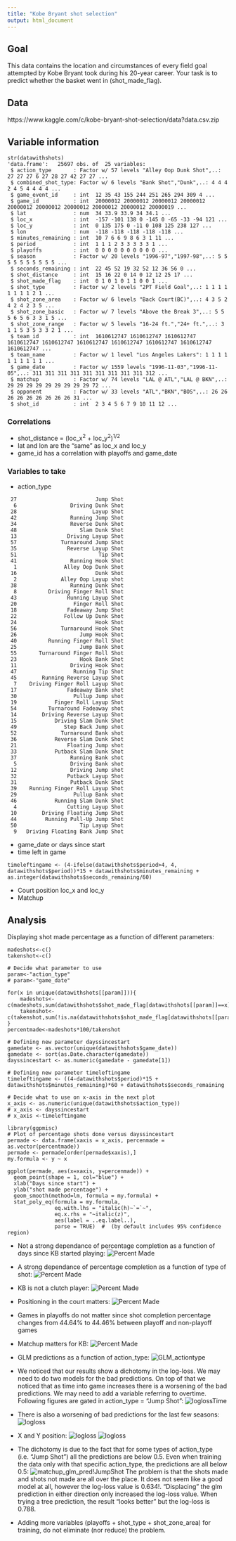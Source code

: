 ```yaml
---
title: "Kobe Bryant shot selection"
output: html_document
---
```


## Goal 
This data contains the location and circumstances of every field goal attempted by Kobe Bryant took during his 20-year career. Your task is to predict whether the basket went in (shot_made_flag).

## Data
https://www.kaggle.com/c/kobe-bryant-shot-selection/data?data.csv.zip

## Variable information
 
```
str(datawithshots)
'data.frame':	25697 obs. of  25 variables:
 $ action_type       : Factor w/ 57 levels "Alley Oop Dunk Shot",..: 27 27 27 6 27 28 27 42 27 27 ...
 $ combined_shot_type: Factor w/ 6 levels "Bank Shot","Dunk",..: 4 4 4 2 4 5 4 4 4 4 ...
 $ game_event_id     : int  12 35 43 155 244 251 265 294 309 4 ...
 $ game_id           : int  20000012 20000012 20000012 20000012 20000012 20000012 20000012 20000012 20000012 20000019 ...
 $ lat               : num  34 33.9 33.9 34 34.1 ...
 $ loc_x             : int  -157 -101 138 0 -145 0 -65 -33 -94 121 ...
 $ loc_y             : int  0 135 175 0 -11 0 108 125 238 127 ...
 $ lon               : num  -118 -118 -118 -118 -118 ...
 $ minutes_remaining : int  10 7 6 6 9 8 6 3 1 11 ...
 $ period            : int  1 1 1 2 3 3 3 3 3 1 ...
 $ playoffs          : int  0 0 0 0 0 0 0 0 0 0 ...
 $ season            : Factor w/ 20 levels "1996-97","1997-98",..: 5 5 5 5 5 5 5 5 5 5 ...
 $ seconds_remaining : int  22 45 52 19 32 52 12 36 56 0 ...
 $ shot_distance     : int  15 16 22 0 14 0 12 12 25 17 ...
 $ shot_made_flag    : int  0 1 0 1 0 1 1 0 0 1 ...
 $ shot_type         : Factor w/ 2 levels "2PT Field Goal",..: 1 1 1 1 1 1 1 1 2 1 ...
 $ shot_zone_area    : Factor w/ 6 levels "Back Court(BC)",..: 4 3 5 2 4 2 4 2 3 5 ...
 $ shot_zone_basic   : Factor w/ 7 levels "Above the Break 3",..: 5 5 5 6 5 6 3 3 1 5 ...
 $ shot_zone_range   : Factor w/ 5 levels "16-24 ft.","24+ ft.",..: 3 1 1 5 3 5 3 3 2 1 ...
 $ team_id           : int  1610612747 1610612747 1610612747 1610612747 1610612747 1610612747 1610612747 1610612747 1610612747 1610612747 ...
 $ team_name         : Factor w/ 1 level "Los Angeles Lakers": 1 1 1 1 1 1 1 1 1 1 ...
 $ game_date         : Factor w/ 1559 levels "1996-11-03","1996-11-05",..: 311 311 311 311 311 311 311 311 311 312 ...
 $ matchup           : Factor w/ 74 levels "LAL @ ATL","LAL @ BKN",..: 29 29 29 29 29 29 29 29 29 72 ...
 $ opponent          : Factor w/ 33 levels "ATL","BKN","BOS",..: 26 26 26 26 26 26 26 26 26 31 ...
 $ shot_id           : int  2 3 4 5 6 7 9 10 11 12 ...
```

### Correlations 
* shot_distance = (loc_x$^2$ + loc_y$^2$)$^{1/2}$
* lat and lon are the "same" as loc_x and loc_y
* game_id has a correlation with playoffs and game_date

### Variables to take
* action_type
```
 27                         Jump Shot
  6                 Driving Dunk Shot
 28                        Layup Shot
 42                 Running Jump Shot
 34                 Reverse Dunk Shot
 48                    Slam Dunk Shot
 13                Driving Layup Shot
 57              Turnaround Jump Shot
 35                Reverse Layup Shot
 51                          Tip Shot
 41                 Running Hook Shot
  1               Alley Oop Dunk Shot
 16                         Dunk Shot
  2              Alley Oop Layup shot
 38                 Running Dunk Shot
  8          Driving Finger Roll Shot
 43                Running Layup Shot
 20                  Finger Roll Shot
 18                Fadeaway Jump Shot
 22               Follow Up Dunk Shot
 24                         Hook Shot
 56              Turnaround Hook Shot
 26                    Jump Hook Shot
 40          Running Finger Roll Shot
 25                    Jump Bank Shot
 55       Turnaround Finger Roll Shot
 23                    Hook Bank Shot
 11                 Driving Hook Shot
 47                  Running Tip Shot
 45        Running Reverse Layup Shot
  7    Driving Finger Roll Layup Shot
 17                Fadeaway Bank shot
 30                  Pullup Jump shot
 19            Finger Roll Layup Shot
 54          Turnaround Fadeaway shot
 14        Driving Reverse Layup Shot
 15            Driving Slam Dunk Shot
 49               Step Back Jump shot
 52              Turnaround Bank shot
 36            Reverse Slam Dunk Shot
 21                Floating Jump shot
 33            Putback Slam Dunk Shot
 37                 Running Bank shot
  5                 Driving Bank shot
 12                 Driving Jump shot
 32                Putback Layup Shot
 31                 Putback Dunk Shot
 39    Running Finger Roll Layup Shot
 29                  Pullup Bank shot
 46            Running Slam Dunk Shot
  4                Cutting Layup Shot
 10        Driving Floating Jump Shot
 44         Running Pull-Up Jump Shot
 50                    Tip Layup Shot
  9   Driving Floating Bank Jump Shot
```
* game_date or days since start
* time left in game 
```
timeleftingame <- (4-ifelse(datawithshots$period>4, 4, datawithshots$period))*15 + datawithshots$minutes_remaining + as.integer(datawithshots$seconds_remaining/60)
```
* Court position loc_x and loc_y
* Matchup

## Analysis
Displaying shot made percentage as a function of different parameters: 

```
madeshots<-c()
takenshot<-c()

# Decide what parameter to use
param<-"action_type"
# param<-"game_date"

for(x in unique(datawithshots[[param]])){
    madeshots<-c(madeshots,sum(datawithshots$shot_made_flag[datawithshots[[param]]==x]))
    takenshot<-c(takenshot,sum(!is.na(datawithshots$shot_made_flag[datawithshots[[param]]==x])))
}
percentmade<-madeshots*100/takenshot

# Defining new parameter dayssincestart
gamedate <- as.vector(unique(datawithshots$game_date))
gamedate <- sort(as.Date.character(gamedate))
dayssincestart <- as.numeric(gamedate - gamedate[1])

# Defining new parameter timeleftingame
timeleftingame <- ((4-datawithshots$period)*15 + datawithshots$minutes_remaining)*60 + datawithshots$seconds_remaining

# Decide what to use on x-axis in the next plot
x_axis <- as.numeric(unique(datawithshots$action_type))
# x_axis <- dayssincestart
# x_axis <-timeleftingame

library(ggpmisc)
# Plot of percentage shots done versus dayssincestart 
permade <- data.frame(xaxis = x_axis, percenmade = as.vector(percentmade))
permade <- permade[order(permade$xaxis),]
my.formula <- y ~ x

ggplot(permade, aes(x=xaxis, y=percenmade)) + 
  geom_point(shape = 1, col="blue") +
  xlab("Days since start") +
  ylab("shot made percentage") +
  geom_smooth(method=lm, formula = my.formula) +
  stat_poly_eq(formula = my.formula,
               eq.with.lhs = "italic(h)~`=`~",
               eq.x.rhs = "~italic(z)",
               aes(label = ..eq.label..), 
               parse = TRUE)  #  (by default includes 95% confidence region)
```

* Not a strong dependance of percentage completion as a function of days since KB started playing:
![Percent Made](PercentMadeDays.png)
* A strong dependance of percentage completion as a function of type of shot:
![Percent Made](PercentMadeTypeShot.png)
* KB is not a clutch player: 
![Percent Made](PercentMadeTimeLeft.png)
* Positioning in the court matters:
![Percent Made](PercentMadeCourtPos.png)
* Games in playoffs do not matter since shot completion percentage changes from 44.64% to 44.46% between playoff and non-playoff games
* Matchup matters for KB:
![Percent Made](PercentMadeMatchup.png)

* GLM predictions as a function of action_type:
![GLM_actiontype](PredictionGLM_actiontype.png)

* We noticed that our results show a dichotomy in the log-loss. We may need to do two models for the bad predictions. On top of that we noticed that as time into game increases there is a worsening of the bad predictions. We may need to add a variable referring to overtime. Following figures are gated in action_type = "Jump Shot":
![loglossTime](LogLossTime.png)

* There is also a worsening of bad predictions for the last few seasons:
![logloss](LogLossDaysSince.png)

* X and Y position:
![logloss](LogLossX.png)
![logloss](LogLossY.png)

* The dichotomy is due to the fact that for some types of action_type (i.e. "Jump Shot") all the predictions are below 0.5.  Even when training the data only with that specific action_type, the predictions are all below 0.5:
![matchup_glm_pred!JumpShot](matchup_glm_pred!JumpShot.png)
The problem is that the shots made and shots not made are all over the place. It does not seem like a good model at all, however the log-loss value is 0.634!. "Displacing" the glm prediction in either direction only increased the log-loss value. When trying a tree prediction, the result "looks better" but the log-loss is 0.788.

* Adding more variables (playoffs + shot_type + shot_zone_area) for training, do not eliminate (nor reduce) the problem. 